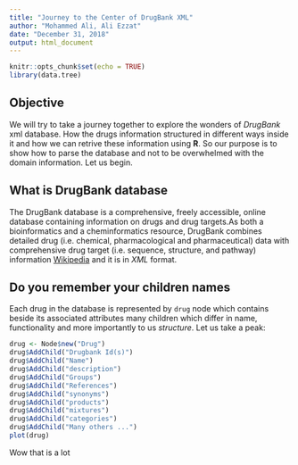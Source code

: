 ```yaml
---
title: "Journey to the Center of DrugBank XML"
author: "Mohammed Ali, Ali Ezzat"
date: "December 31, 2018"
output: html_document
---
```


```r
knitr::opts_chunk$set(echo = TRUE)
library(data.tree)
```

## Objective
We will try to take a journey together to explore the wonders of *DrugBank* xml database. How the drugs information structured in different ways inside it and how we can retrive these information using **R**. So our purpose is to show how to parse the database and not to be overwhelmed with the domain information. Let us begin.

## What is DrugBank database
The DrugBank database is a comprehensive, freely accessible, online database containing information on drugs and drug targets.As both a bioinformatics and a cheminformatics resource, DrugBank combines detailed drug (i.e. chemical, pharmacological and pharmaceutical) data with comprehensive drug target (i.e. sequence, structure, and pathway) information [Wikipedia](https://en.wikipedia.org/wiki/DrugBank) and it is in *XML* format.


## Do you remember your children names
Each drug in the database is represented by `drug` node which contains beside its associated attributes many children which differ in name, functionality and more importantly to us *structure*. Let us take a peak:

```r
drug <- Node$new("Drug")
drug$AddChild("Drugbank Id(s)")
drug$AddChild("Name")
drug$AddChild("description")
drug$AddChild("Groups")
drug$AddChild("References")
drug$AddChild("synonyms")
drug$AddChild("products")
drug$AddChild("mixtures")
drug$AddChild("categories")
drug$AddChild("Many others ...")
plot(drug)
```

Wow that is a lot